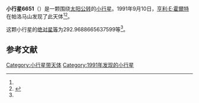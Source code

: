 {{Infobox planet
| bgcolour = #FFFFC0
| name = 6651
| symbol = 
| image = 
| caption = 
| discovery = yes
| discovery_ref = 
| discoverer = [[亨利·E·霍爾特|亨利·E·霍爾特]]
| discovery_site = [[帕洛马山|帕洛马山]] 
| discovered = 1991年9月10日
| designations = yes
| mp_name = 
| named_after = 
| alt_names = 1991 RV9/ 1990 HL4
| mp_category = [[主带小行星|主带小行星]]
| orbit_ref = <ref name="a">[http://ssd.jpl.nasa.gov/sbdb.cgi?sstr=6651 6651] {{Wayback|url=http://ssd.jpl.nasa.gov/sbdb.cgi?sstr=6651 |date=20110610050229 }}，小行星數據庫瀏覽器（JPL Small-Body Database Browser）－[[美国国家航空航天局|美国国家航空航天局]]喷气推进实验室</ref>
| epoch = 2456400.5 (2013年4月18日更新)
| aphelion = {{convert|2.533043041144576|AU|km|3|abbr=on|lk=out}}
| perihelion = {{convert|2.220181419511221|AU|km|3|abbr=on}}
| semimajor = {{convert|2.376612230327899|AU|km|3|abbr=on}}
| eccentricity = 0.065820923
| period = 1338.245891 [[日|日]]<br />3.66[[儒略年|儒略年]]
| avg_speed = 
| inclination = 3.812993008435142
| asc_node = 11.78954322838642
| mean_anomaly = 
| arg_peri = 292.9688665637599
| satellites = 
| physical_characteristics = yes
| dimensions = 
| mass = 
| density = 
| surface_grav = 
| escape_velocity = 
| sidereal_day = 
| axial_tilt = 
| pole_ecliptic_lat = 
| pole_ecliptic_lon = 
| albedo = 
| temperatures= 
| temp_name1 = 
| mean_temp_1 = 
| max_temp_1 = 
| temp_name2 = 
| max_temp_2 = 
| spectral_type = 
| abs_magnitude = 292.9688665637599
}}

'''小行星6651'''（{{lang-en|6651}}）是一颗围绕[[太阳|太阳]][[公转|公转]]的[[小行星|小行星]]。1991年9月10日，[[亨利·E·霍爾特|亨利·E·霍爾特]]在帕洛马山发现了此天体<ref name="a" /><ref>{{cite news|title=小行星列表|url=http://cfa-www.harvard.edu/iau/lists/NumberedMPs.txt|accessdate=2013-07-08|newspaper=哈佛大学|archive-date=2008-05-17|archive-url=https://web.archive.org/web/20080517010638/http://cfa-www.harvard.edu/iau/lists/NumberedMPs.txt|dead-url=no}}</ref>。

这颗小行星的[[绝对星等|绝对星等]]为292.9688665637599等<ref name="a" />。

==参考文献==
{{reflist}}
{{Minor Planet Number|[[小行星6650|小行星6650]]|[[小行星6652|小行星6652]]}}

{{小天体}}

[[Category:小行星带天体|Category:小行星带天体]]
[[Category:1991年发现的小行星|Category:1991年发现的小行星]]

{{asteroid-stub}}
